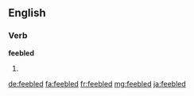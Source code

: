 ==English==

===Verb===
'''feebled'''

# {{en-past of|feeble}}

[[de:feebled]]
[[fa:feebled]]
[[fr:feebled]]
[[mg:feebled]]
[[ja:feebled]]